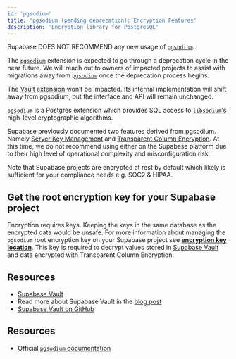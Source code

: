 ```yaml
---
id: 'pgsodium'
title: 'pgsodium (pending deprecation): Encryption Features'
description: 'Encryption library for PostgreSQL'
---
```


Supabase DOES NOT RECOMMEND any new usage of [`pgsodium`](https://github.com/michelp/pgsodium).

The [`pgsodium`](https://github.com/michelp/pgsodium) extension is expected to go through a deprecation cycle in the near future. We will reach out to owners of impacted projects to assist with migrations away from [`pgsodium`](https://github.com/michelp/pgsodium) once the deprecation process begins.

<Admonition type="note">

The [Vault extension](/docs/guides/database/vault) won’t be impacted. Its internal implementation will shift away from pgsodium, but the interface and API will remain unchanged.

</Admonition>

[`pgsodium`](https://github.com/michelp/pgsodium) is a Postgres extension which provides SQL access to [`libsodium`'s](https://doc.libsodium.org/) high-level cryptographic algorithms.

Supabase previously documented two features derived from pgsodium. Namely [Server Key Management](https://github.com/michelp/pgsodium#server-key-management) and [Transparent Column Encryption](https://github.com/michelp/pgsodium#transparent-column-encryption). At this time, we do not recommend using either on the Supabase platform due to their high level of operational complexity and misconfiguration risk.

Note that Supabase projects are encrypted at rest by default which likely is sufficient for your compliance needs e.g. SOC2 & HIPAA.

## Get the root encryption key for your Supabase project

Encryption requires keys. Keeping the keys in the same database as the encrypted data would be unsafe. For more information about managing the `pgsodium` root encryption key on your Supabase project see **[encryption key location](/docs/guides/database/vault#encryption-key-location)**. This key is required to decrypt values stored in [Supabase Vault](/docs/guides/database/vault) and data encrypted with Transparent Column Encryption.

## Resources

- [Supabase Vault](/docs/guides/database/vault)
- Read more about Supabase Vault in the [blog post](/blog/vault-now-in-beta)
- [Supabase Vault on GitHub](https://github.com/supabase/vault)

## Resources

- Official [`pgsodium` documentation](https://github.com/michelp/pgsodium)
